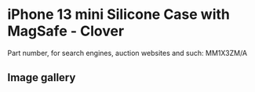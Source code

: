 
# iPhone 13 mini Silicone Case with MagSafe - Clover

Part number, for search engines, auction websites and such: MM1X3ZM/A

## Image gallery

<div style={{ width: '100%', maxWidth: '768px' }}>
<GalleryComponent
    images={[
      {
        original: "/everysource/MM1X3.webp",
        thumbnail: "/everypreview/MM1X3.webp",
      },
      {
        original: "/everysource/MM1X3_AV1.webp",
        thumbnail: "/everypreview/MM1X3_AV1.webp",
      },
      {
        original: "/everysource/MM1X3_AV2.webp",
        thumbnail: "/everypreview/MM1X3_AV2.webp",
      },
      {
        original: "/everysource/MM1X3_AV3.webp",
        thumbnail: "/everypreview/MM1X3_AV3.webp",
      },
      {
        original: "/everysource/MM1X3_AV4.webp",
        thumbnail: "/everypreview/MM1X3_AV4.webp",
      }
    ]}
  />
</div>